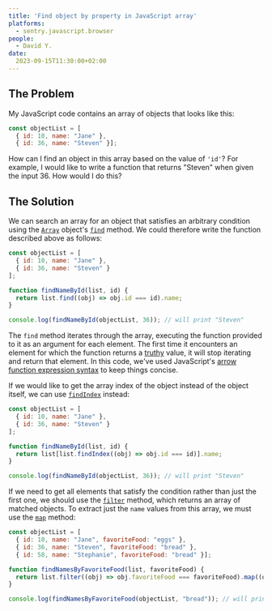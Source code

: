 ```yaml
---
title: 'Find object by property in JavaScript array'
platforms: 
  - sentry.javascript.browser
people: 
  - David Y.
date: 
  2023-09-15T11:30:00+02:00
---
```


## The Problem

My JavaScript code contains an array of objects that looks like this:

```javascript
const objectList = [
  { id: 10, name: "Jane" },
  { id: 36, name: "Steven" }];
```

How can I find an object in this array based on the value of `'id'`? For example, I would like to write a function that returns "Steven" when given the input 36. How would I do this?

## The Solution

We can search an array for an object that satisfies an arbitrary condition using the [`Array`](https://developer.mozilla.org/en-US/docs/Web/JavaScript/Reference/Global_Objects/Array) object's [`find`](https://developer.mozilla.org/en-US/docs/Web/JavaScript/Reference/Global_Objects/Array/find) method. We could therefore write the function described above as follows:

```javascript
const objectList = [
  { id: 10, name: "Jane" },
  { id: 36, name: "Steven" }
];

function findNameById(list, id) {
  return list.find((obj) => obj.id === id).name;
}

console.log(findNameById(objectList, 36)); // will print "Steven"
```

The `find` method iterates through the array, executing the function provided to it as an argument for each element. The first time it encounters an element for which the function returns a [truthy](https://developer.mozilla.org/en-US/docs/Glossary/Truthy) value, it will stop iterating and return that element. In this code, we've used JavaScript's [arrow function expression syntax](https://developer.mozilla.org/en-US/docs/Web/JavaScript/Reference/Functions/Arrow_functions) to keep things concise.

If we would like to get the array index of the object instead of the object itself, we can use [`findIndex`](https://developer.mozilla.org/en-US/docs/Web/JavaScript/Reference/Global_Objects/Array/findIndex) instead:

```javascript
const objectList = [
  { id: 10, name: "Jane" },
  { id: 36, name: "Steven" }
];

function findNameById(list, id) {
  return list[list.findIndex((obj) => obj.id === id)].name;
}

console.log(findNameById(objectList, 36)); // will print "Steven"
```

If we need to get all elements that satisfy the condition rather than just the first one, we should use the [`filter`](https://developer.mozilla.org/en-US/docs/Web/JavaScript/Reference/Global_Objects/Array/filter) method, which returns an array of matched objects. To extract just the `name` values from this array, we must use the [`map`](https://developer.mozilla.org/en-US/docs/Web/JavaScript/Reference/Global_Objects/Array/map) method:

```javascript
const objectList = [
  { id: 10, name: "Jane", favoriteFood: "eggs" },
  { id: 36, name: "Steven", favoriteFood: "bread" },
  { id: 58, name: "Stephanie", favoriteFood: "bread" }];

function findNamesByFavoriteFood(list, favoriteFood) {
  return list.filter((obj) => obj.favoriteFood === favoriteFood).map((obj) => obj.name);
}

console.log(findNamesByFavoriteFood(objectList, "bread")); // will print ["Steven", "Stephanie"]
```
